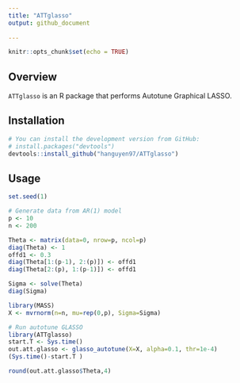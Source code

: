 ```yaml
---
title: "ATTglasso"
output: github_document
  
---
```


```r
knitr::opts_chunk$set(echo = TRUE)
```

## Overview

`ATTglasso` is an R package that performs Autotune Graphical LASSO.

## Installation

```r
# You can install the development version from GitHub:
# install.packages("devtools")
devtools::install_github("hanguyen97/ATTglasso")
```

## Usage

```r
set.seed(1)

# Generate data from AR(1) model
p <- 10
n <- 200

Theta <- matrix(data=0, nrow=p, ncol=p)
diag(Theta) <- 1
offd1 <- 0.3
diag(Theta[1:(p-1), 2:(p)]) <- offd1
diag(Theta[2:(p), 1:(p-1)]) <- offd1

Sigma <- solve(Theta)
diag(Sigma)

library(MASS)
X <- mvrnorm(n=n, mu=rep(0,p), Sigma=Sigma)

# Run autotune GLASSO
library(ATTglasso)
start.T <- Sys.time()
out.att.glasso <- glasso_autotune(X=X, alpha=0.1, thr=1e-4)
(Sys.time()-start.T )

round(out.att.glasso$Theta,4)
```
